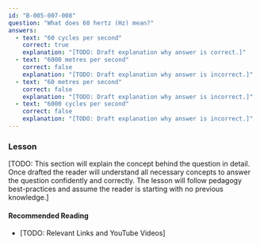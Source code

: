 ```yaml
---
id: "B-005-007-008"
question: "What does 60 hertz (Hz) mean?"
answers:
  - text: "60 cycles per second"
    correct: true
    explanation: "[TODO: Draft explanation why answer is correct.]"
  - text: "6000 metres per second"
    correct: false
    explanation: "[TODO: Draft explanation why answer is incorrect.]"
  - text: "60 metres per second"
    correct: false
    explanation: "[TODO: Draft explanation why answer is incorrect.]"
  - text: "6000 cycles per second"
    correct: false
    explanation: "[TODO: Draft explanation why answer is incorrect.]"
---
```


### Lesson

[TODO: This section will explain the concept behind the question in detail. Once drafted the reader will understand all necessary concepts to answer the question confidently and correctly. The lesson will follow pedagogy best-practices and assume the reader is starting with no previous knowledge.]

#### Recommended Reading

- [TODO: Relevant Links and YouTube Videos]
